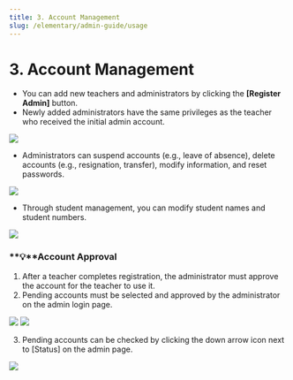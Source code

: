 ```yaml
---
title: 3. Account Management
slug: /elementary/admin-guide/usage
---
```



# 3. Account Management

- You can add new teachers and administrators by clicking the **\[Register Admin]** button.
- Newly added administrators have the same privileges as the teacher who received the initial admin account.

<Image src="/img/kr/elementary/admin/03-01.jpg" size="lg" />

- Administrators can suspend accounts (e.g., leave of absence), delete accounts (e.g., resignation, transfer), modify information, and reset passwords.

<Image src="/img/kr/elementary/admin/03-02.jpg" size="lg" />

- Through student management, you can modify student names and student numbers.

<Image src="/img/kr/elementary/admin/03-03.jpg" size="lg" />

### **💡**Account Approval

1. After a teacher completes registration, the administrator must approve the account for the teacher to use it.
2. Pending accounts must be selected and approved by the administrator on the admin login page.

<Image src="/img/kr/elementary/admin/03-04.jpg" size="lg" />
<Image src="/img/kr/elementary/admin/03-05.jpg" size="lg" />

3. Pending accounts can be checked by clicking the down arrow icon next to \[Status] on the admin page.

<Image src="/img/kr/elementary/admin/03-06.jpg" size="lg" />
